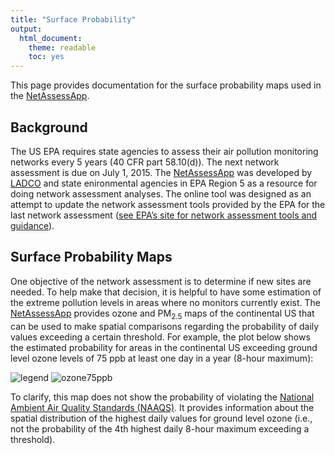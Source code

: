 ```yaml
---
title: "Surface Probability"
output:
  html_document:
    theme: readable
    toc: yes
---
```


This page provides documentation for the surface probability maps used in the [NetAssessApp](https://github.com/LADCO/NetAssessApp).

## Background
The US EPA requires state agencies to assess their air pollution monitoring networks every 5 years (40 CFR part 58.10(d)). The next network assessment is due on July 1, 2015. The [NetAssessApp](https://github.com/LADCO/NetAssessApp) was developed by [LADCO](http://www.ladco.org/) and state enironmental agencies in EPA Region 5 as a resource for doing network assessment analyses. The online tool was designed as an attempt to update the network assessment tools provided by the EPA for the last network assessment ([see EPA's site for network assessment tools and guidance](http://www.epa.gov/ttnamti1/network-assessment.html)).

## Surface Probability Maps
One objective of the network assessment is to determine if new sites are needed. To help make that decision, it is helpful to have some estimation of the extreme pollution levels in areas where no monitors currently exist. The [NetAssessApp](https://github.com/LADCO/NetAssessApp) provides ozone and PM<sub>2.5</sub> maps of the continental US that can be used to make spatial comparisons regarding the probability of daily values exceeding a certain threshold. For example, the plot below shows the estimated probability for areas in the continental US exceeding ground level ozone levels of 75 ppb at least one day in a year (8-hour maximum):

![legend](https://raw.githubusercontent.com/LADCO/NetAssessApp/eric/www/images/probLegend.png)
![ozone75ppb](https://raw.githubusercontent.com/LADCO/NetAssessApp/eric/www/images/o3_75.png)


To clarify, this map does not show the probability of violating the [National Ambient Air Quality Standards (NAAQS)](http://www.epa.gov/oar/criteria.html). It provides information about the spatial distribution of the highest daily values for ground level ozone (i.e., not the probability of the 4th highest daily 8-hour maximum exceeding a threshold).